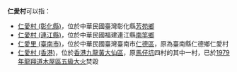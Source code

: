 '''仁愛村'''可以指：
*[[仁愛村_(彰化縣)|仁愛村 (彰化縣)]]，位於中華民國臺灣彰化縣[[芳苑鄉|芳苑鄉]]
*[[仁愛村_(連江縣)|仁愛村 (連江縣)]]，位於中華民國福建連江縣[[南竿鄉|南竿鄉]]
*[[仁愛里_(臺南市)|仁愛里 (臺南市)]]，位於中華民國臺灣臺南市[[仁德區|仁德區]]，原為臺南縣仁德鄉仁愛村
*[[仁愛村_(香港)|仁愛村 (香港)]]，位於[[香港|香港]][[九龍|九龍]][[黃大仙區|黃大仙區]]，原[[馬仔坑|馬仔坑]]四村的其中一村，已於[[香港火災列表#火勢猛烈的大火|1979年龍翔道木屋區五級大火]]焚毀
{{消歧義|cat=三字地名消歧義}}